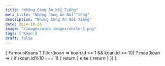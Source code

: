 ```yaml
---
title: "Những Công Án Nổi Tiếng"
meta_title: "Những Công Án Nổi Tiếng"
description: "Những Công Án Nổi Tiếng"
date: 2024-10-26
image: "/images/wide-images/white-1.png"
tags: ['Koan']
draft: false
---
```



<div class="container vi-koans">

  {
    FamousKoans
     ?.filter(koan => koan.id >= 1 && koan.id <= 10)
     ?.map(koan => {
        if (koan.id%10 === 1) {
          return <VintagePost
                        bookTitle={koan.bookTitle}
                        author={koan.author}
                        translator={koan.translator}
                        chapterTitle={koan.title}
                        image={koan.image}
                        main={koan.main}
                        hashTag={koan.hashTag}
          />
        } else {
          return <VintagePost
                       chapterTitle={koan.title}
                       image={koan.image}
                       main={koan.main}
                       hashTag={koan.hashTag}
          />
        }
      })
  }

</div>
